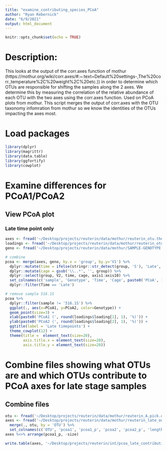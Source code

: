 ```yaml
---
title: "examine_contributing_species_PCoA"
author: "Ryan Rebernick"
date: "6/9/2021"
output: html_document
---
```


```r
knitr::opts_chunk$set(echo = TRUE)
```

# Description:
This looks at the output of the corr.axes function of mothur (https://mothur.org/wiki/corr.axes/#:~:text=Default%20settings-,The%20corr.,temperature%2C%20weight%2C%20etc.)) in order to determine which OTUs are responsible for shifting the samples along the 2 axes. We determine this by measuring the correlation of the relative abundance of each OTU with the two axes using the corr.axes function. Used on PCoA plots from mothur. 
This script merges the output of corr.axes with the OTU taxonomy infomration from mothur so we know the identities of the OTUs impacting the axes most. 

# Load packages
```r
library(dplyr)
library(magrittr)
library(data.table)
library(ggfortify)
library(cowplot)


```


# Examine differences for PCoA1/PCoA2

## View PCoA plot

### Late time point only
```r

axes <- fread('~/Desktop/projects/reuterin/data/mothur/reuterin_otu.thetayc.0.03.lt.ave.pcoa.axes')
loadings <- fread('~/Desktop/projects/reuterin/data/mothur/reuterin_otu.thetayc.0.03.lt.ave.pcoa.loadings')
geno <- fread('~/Desktop/projects/reuterin/data/mothur/SAMPLE-GENOTYPE.txt')

# combine
pcoa <- merge(axes, geno, by.x = 'group', by.y='V1') %>%
  dplyr::mutate(time = ifelse(stringr::str_detect(group, 'S'), 'Late', 'Early')) %>%
  dplyr::mutate(cage = gsub('\\..*', '', group)) %>%
  dplyr::select(group, V2, time, cage, axis1:axis10) %>%
  set_colnames(c('sample', 'Genotype', 'Time', 'Cage', paste0('PCoA', 1:10))) %>%
  dplyr::filter(Time == 'Late')

# remove sample 516.1S
pcoa %>%
  dplyr::filter(sample != '516.1S') %>%
  ggplot(., aes(x=PCoA1, y=PCoA2, color=Genotype)) +
  geom_point(size=3) +
  xlab(paste0('PCoA1 (', round(loadings$loading[1], 1), '%)')) +
  ylab(paste0('PCoA2 (', round(loadings$loading[2], 1), '%)')) +
  ggtitle(label = 'Late timepoints') +
  theme_cowplot(12) +
  theme(title =  element_text(size=20),
        axis.title.x = element_text(size=20),
        axis.title.y = element_text(size=20))


```



# Combine files showing what OTUs are and which OTUs contribute to PCoA axes for late stage samples

## Combine files
```r

otu <- fread('~/Desktop/projects/reuterin/data/mothur/reuterin_A.pick.opti_mcc.0.03.cons.taxonomy', data.table = F)
axes <- fread('~/Desktop/projects/reuterin/data/mothur/reuterin_late_outRem.spearman.corr.axes', data.table = F) %>%
  merge(., otu, by = 'OTU') %>%
  set_colnames(c('OTU', 'pcoa1', 'pcoa1_p', 'pcoa2', 'pcoa2_p', 'length', 'size', 'taxonomy'))
axes %<>% arrange(pcoa1_p, -size)

write.table(axes, '~/Desktop/projects/reuterin/int/pcoa_late_contributing_otus.txt', row.names = F, sep = '\t', quote = F)


```

